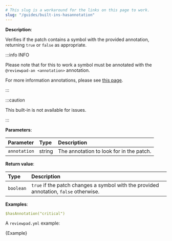 ```yaml
---
# This slug is a workaround for the links on this page to work.
slug: "/guides/built-ins-hasannotation"
---
```



**Description**:

Verifies if the patch contains a symbol with the provided annotation, returning `true` or `false` as appropriate.

:::info INFO

Please note that for this to work a symbol must be annotated with the `@reviewpad-an <annotation>` annotation.

For more information annotations, please see [this page](./annotations).

:::

:::caution

This built-in is not available for issues.

:::

**Parameters**:

| Parameter    | Type   | Description                              |
| :----------- | :----- | :--------------------------------------- |
| `annotation` | string | The annotation to look for in the patch. |

**Return value**:

| Type      | Description                                                                           |
| :-------- | :------------------------------------------------------------------------------------ |
| `boolean` | `true` if the patch changes a symbol with the provided annotation, `false` otherwise. |

**Examples**:

```yml
$hasAnnotation("critical")
```

A `reviewpad.yml` example:

<CodeBlock language="yml" title="reviewpad.yml">{Example}</CodeBlock>
